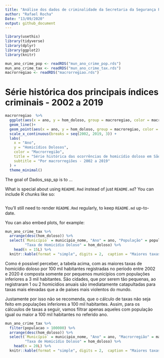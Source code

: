 ```yaml
---
title: "Análise dos dados de criminalidade da Secretaria da Segurança Pública de São Paulo (SSP/SP) - 2002 a 2020"
author: "Rafael Rocha"
Date: "13/09/2020"
output: github_document
---
```


<!-- README.md is generated from README.Rmd. Please edit that file -->

```r
library(usethis)
library(tidyverse)
library(dplyr)
library(ggplot2)
library(knitr)

mun_ano_crime_pop <- readRDS("mun_ano_crime_pop.rds")
mun_ano_crime_tax <- readRDS("mun_ano_crime_tax.rds")
macrorregiao <- readRDS("macrorregiao.rds")
```

# Série histórica dos principais índices criminais - 2002 a 2019

```r
macrorregiao  %>%
  ggplot(aes(x = ano, y = hom_doloso, group = macroregiao, color = macroregiao)) +
  geom_line()+
  geom_point(aes(x = ano, y = hom_doloso, group = macroregiao, color = macroregiao)) + 
  scale_x_continuous(breaks = seq(2002, 2019, 3)) +
  labs(
    x = "Ano",
    y = "Homicídios Dolosos",
    color = "Macrorregião",
    title = "Série histórica das ocorrências de homicídio doloso em São Paulo",
    subtitle = "Por macrorregiões - 2002 a 2019"
  ) +
  theme_minimal()

```


The goal of Dados_ssp_sp is to ...

What is special about using `README.Rmd` instead of just `README.md`? You can include R chunks like so:

```r

```

You'll still need to render `README.Rmd` regularly, to keep `README.md` up-to-date.

You can also embed plots, for example:


```r
mun_ano_crime_tax %>%
  arrange(desc(hom_doloso)) %>%
  select(`Município` = municipio_nome, "Ano" = ano, "População" = populacao, 
         "Taxa de Homicídio Doloso" = hom_doloso) %>%
    head(n = 15L) %>% 
  knitr::kable(format = "simple", digits = 2,  caption = "Maiores taxas de homicídios registradas entre 2002 e 2020") 
```

Como é possível perceber, a tabela acima, com as maiores taxas de homicídio doloso por 100 mil habitantes registradas no período entre 2002 e 2020 é composta somente por pequenos municípios com populações inferiores a 3 mil habitantes. São cidades, que por serem tão pequenas, ao registraram 1 ou 2 homicídios anuais são imediatamente catapultadas para taxas mais elevadas que a de países mais violentos do mundo.

Justamente por isso não se recomenda, que o cálculo de taxas não seja feito em populações inferiores a 100 mil habitantes. Assim, para os cálcuulos de taxas a seguir, vamos filtrar apenas aqueles com população igual ou maior a 100 mil habitantes no referido ano. 

```r
mun_ano_crime_tax %>%
  filter(populacao > 100000) %>% 
  arrange(desc(hom_doloso)) %>%
  select(`Município` = municipio_nome, "Ano" = ano, "Macrorregião" = macroregiao, "População" = populacao, 
         "Taxa de Homicídio Doloso" = hom_doloso) %>%
    head(n = 20L) %>% 
  knitr::kable(format = "simple", digits = 2,  caption = "Maiores taxas de homicídios registradas entre 2002 e 2020") 

```

